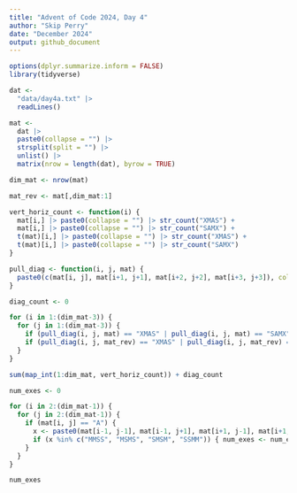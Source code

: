 ```yaml
---
title: "Advent of Code 2024, Day 4"
author: "Skip Perry"
date: "December 2024"
output: github_document
---
```


```r
options(dplyr.summarize.inform = FALSE)
library(tidyverse)
```

```r
dat <- 
  "data/day4a.txt" |> 
  readLines()

mat <- 
  dat |> 
  paste0(collapse = "") |> 
  strsplit(split = "") |> 
  unlist() |> 
  matrix(nrow = length(dat), byrow = TRUE)

dim_mat <- nrow(mat)

mat_rev <- mat[,dim_mat:1]
```

```r
vert_horiz_count <- function(i) {
  mat[i,] |> paste0(collapse = "") |> str_count("XMAS") + 
  mat[i,] |> paste0(collapse = "") |> str_count("SAMX") + 
  t(mat)[i,] |> paste0(collapse = "") |> str_count("XMAS") + 
  t(mat)[i,] |> paste0(collapse = "") |> str_count("SAMX")
}

pull_diag <- function(i, j, mat) {
  paste0(c(mat[i, j], mat[i+1, j+1], mat[i+2, j+2], mat[i+3, j+3]), collapse = "")
}

diag_count <- 0

for (i in 1:(dim_mat-3)) {
  for (j in 1:(dim_mat-3)) {
    if (pull_diag(i, j, mat) == "XMAS" | pull_diag(i, j, mat) == "SAMX") { diag_count <- diag_count + 1 }
    if (pull_diag(i, j, mat_rev) == "XMAS" | pull_diag(i, j, mat_rev) == "SAMX") { diag_count <- diag_count + 1 }
  }
}

sum(map_int(1:dim_mat, vert_horiz_count)) + diag_count
```

```r
num_exes <- 0

for (i in 2:(dim_mat-1)) { 
  for (j in 2:(dim_mat-1)) {
    if (mat[i, j] == "A") {
      x <- paste0(mat[i-1, j-1], mat[i-1, j+1], mat[i+1, j-1], mat[i+1, j+1], collapse = "")
      if (x %in% c("MMSS", "MSMS", "SMSM", "SSMM")) { num_exes <- num_exes + 1 }
    }
  }
}

num_exes
```
